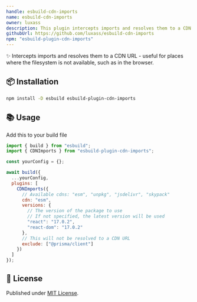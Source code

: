 ```yaml
---
handle: esbuild-cdn-imports
name: esbuild-cdn-imports
owner: luxass
description: This plugin intercepts imports and resolves them to a CDN URL.
githubUrl: https://github.com/luxass/esbuild-cdn-imports
npm: "esbuild-plugin-cdn-imports"
---
```


✨ Intercepts imports and resolves them to a CDN URL - useful for places where the filesystem is not available, such as in the browser.

## 📦 Installation

```sh
npm install -D esbuild esbuild-plugin-cdn-imports
```

## 📚 Usage

Add this to your build file

```js
import { build } from "esbuild";
import { CDNImports } from "esbuild-plugin-cdn-imports";

const yourConfig = {};

await build({
  ...yourConfig,
  plugins: [
    CDNImports({
      // Available cdns: "esm", "unpkg", "jsdelivr", "skypack"
      cdn: "esm",
      versions: {
        // The version of the package to use
        // If not specified, the latest version will be used
        "react": "17.0.2",
        "react-dom": "17.0.2"
      },
      // This will not be resolved to a CDN URL
      exclude: ["@prisma/client"]
    })
  ]
});
```

## 📄 License

Published under [MIT License](https://github.com/luxass/esbuild-cdn-imports/blob/main/LICENSE).
